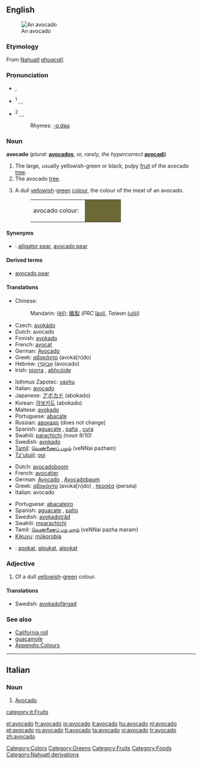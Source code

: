 {{wikipedia}}
{{wikibooks|cookbook=avocado}}
==English==
[[Image:Avocado.jpeg|thumb|An avocado]]
===Etymology===
From [[Nahuatl]] ''[[ahuacatl]]''.

===Pronunciation===
* {{RP}} {{IPA|/ævəˈkɑːdəʊ/}}, {{SAMPA|/{v@"kA:d@U/}}
* {{US}}<sup>1</sup> {{enPR|ăvəkäʹdō}}, {{IPA|/ævəˈkɑdoʊ/}}, {{SAMPA|/{v@"kAdoU/}}
* {{US}}<sup>2</sup> {{enPR|ävəkäʹdō}}, {{IPA|/ɑvəˈkɑdoʊ/}}, {{SAMPA|/Av@"kAdoU/}}
*: Rhymes: [[Rhymes:English:-ɑːdəʊ|-ɑːdəʊ]]

===Noun===
'''avocado''' (''plural:'' '''[[avocados]]''', ''or, rarely, the hypercorrect'' '''[[avocadi]]''')

# The large, usually yellowish-green or black, pulpy [[fruit]] of the avocado [[tree]].
# The avocado [[tree]].
# {{colour}} A dull [[yellowish]]-[[green]] [[colour]], the colour of the meat of an avocado.
#:<table><tr><td>avocado colour: &nbsp;</td><td bgcolor="#6D6937" width="80">&nbsp; </td></tr></table>

====Synonyms====
* {{italbrac|fruit}}: [[alligator pear]], [[avocado pear]]

====Derived terms====
* [[avocado pear]]

====Translations====
{{trans-top|Type of fruit}}
* Chinese:
*: Mandarin: {{zh-ts|鱷梨|鳄梨}} ([[èlí]]); [[酪梨]] (''PRC'' [[làolí]], ''Taiwan'' [[luòlí]])
* Czech: [[avokádo]] {{n}}
* Dutch: avocado {{m}}
* Finnish: [[avokado]]
* French: [[avocat]] {{m}}
* German: [[Avocado]] {{f}}
* Greek: [[αβοκάντο]] (avoká[n]do) {{n}}
* Hebrew: [[אבוקדו|אָבוֹקָדוֹ]] (avocado) {{m}}
* Irish: [[piorra]] {{f}}, [[abhcóide]]
{{trans-mid}}
* Isthmus Zapotec: [[yaxhu]]
* Italian: [[#Italian|avocado]] {{m}}
* Japanese: [[アボカド]] (abokado)
* Korean: [[아보카도]] (abokado)
* Maltese: [[avokado]] {{m}}
* Portuguese: [[abacate]] {{m}}
* Russian: [[авокадо]] {{n}} (does not change)
* Spanish: [[aguacate]] {{m}}, [[palta]] {{f}}, [[cura]] {{f}} 
* Swahili: [[parachichi]] ''(noun 9/10)''
* Swedish: [[avokado]]
* [[Tamil]]: [[வெண்ணைப் பழம்]] (veNNai pazham)
* [[Tz'utujil]]: [[ooj]]
{{trans-bottom}}
{{trans-top|Type of tree}}
* Dutch: [[avocadoboom]] {{m}}
* French: [[avocatier]] {{m}}
* German: [[Avocado]] {{f}}, [[Avocadobaum]] {{m}}
* Greek: [[αβοκάντο]] (avoká[n]do) {{n}}, [[περσέα]] (perséa) {{m}}
* Italian: avocado {{m}}
{{trans-mid}}
* Portuguese: [[abacateiro]] {{m}}
* Spanish: [[aguacate]] {{m}}, [[palto]] {{m}} 
* Swedish: [[avokadoträd]] {{n}}
* Swahili: [[mparachichi]]
* Tamil: [[வெண்ணைப் பழ மரம்]] (veNNai pazha maram)
* [[Kikuyu]]: [[mûkorobia]]
{{trans-bottom}}
{{trans-top|Type of colour}}
{{trans-mid}}
{{trans-bottom}}
{{checktrans}}
<!--Remove this section once all of the translations below have been moved into the tables above.-->
{{trans-top|Translations to be checked}}
* {{ttbc|Indonesian}}: [[apokat]], [[alpukat]], [[alpokat]]
{{trans-mid}}
{{trans-bottom}}

===Adjective===
{{en-adj|-}}

# {{colour}} Of a dull [[yellowish]]-[[green]] colour.

====Translations====
{{trans-top|Avocado-coloured}}
{{trans-mid}}
* Swedish: [[avokadofärgad]]
{{trans-bottom}}

===See also===
* [[California roll]]
* [[guacamole]]
* [[Wiktionary_Appendix:Colours|Appendix:Colours]]

[[Category:Colors]]
[[Category:Greens]]
[[Category:Fruits]]
[[Category:Foods]]
[[Category:Nahuatl derivations]]
----

==Italian==

===Noun===
{{it-noun|avocad|m|o|i}}

# [[#English|Avocado]]

[[category:it:Fruits]]

[[el:avocado]]
[[fr:avocado]]
[[io:avocado]]
[[it:avocado]]
[[hu:avocado]]
[[nl:avocado]]
[[pt:avocado]]
[[ro:avocado]]
[[fi:avocado]]
[[ta:avocado]]
[[vi:avocado]]
[[tr:avocado]]
[[zh:avocado]]